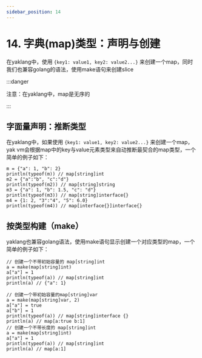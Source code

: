 ```yaml
---
sidebar_position: 14
---
```


# 14. 字典(map)类型：声明与创建

在yaklang中，使用 `{key1: value1, key2: value2...}` 来创建一个map，同时我们也兼容golang的语法，使用make语句来创建slice

:::danger

注意：在yaklang中，map是无序的

:::

## 字面量声明：推断类型

在yaklang中，如果使用 `{key1: value1, key2: value2...}` 来创建一个map，yak vm会根据map中的key与value元素类型来自动推断最契合的map类型，一个简单的例子如下：

    m = {"a": 1, "b": 2}
    println(typeof(m)) // map[string]int
    m2 = {"a":"b", "c":"d"}
    println(typeof(m2)) // map[string]string
    m3 = {"a": 1, "b": 1.5, "c": "d"}
    println(typeof(m3)) // map[string]interface{}
    m4 = {1: 2, "3":"4", "5": 6.0}
    println(typeof(m4)) // map[interface{}]interface{}

## 按类型构建（make）

yaklang也兼容golang语法，使用make语句显示创建一个对应类型的map，一个简单的例子如下：

    // 创建一个不带初始容量的 map[string]int
    a = make(map[string]int)
    a["a"] = 1
    println(typeof(a)) // map[string]int
    println(a) // {"a": 1}

    // 创建一个带初始容量的map[string]var
    a = make(map[string]var, 2)
    a["a"] = true
    a["b"] = 1
    println(typeof(a)) // map[string]interface {}
    println(a) // map[a:true b:1]
    // 创建一个不带长度的 map[string]int
    a = make(map[string]int)
    a["a"] = 1
    println(typeof(a)) // map[string]int
    println(a) // map[a:1]

